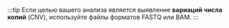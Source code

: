 :::tip
Если целью вашего анализа является выявление **вариаций числа копий** (CNV), используйте файлы форматов FASTQ или BAM.
:::